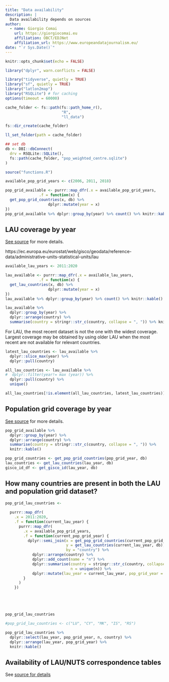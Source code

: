 ```yaml
---
title: "Data availability"
description: |
  Data availability depends on sources
author:
  - name: Giorgio Comai 
    url: https://giorgiocomai.eu
    affiliation: OBCT/EDJNet
    affiliation_url: https://www.europeandatajournalism.eu/
date: "`r Sys.Date()`"
---
```


```r
knitr::opts_chunk$set(echo = FALSE)

library("dplyr", warn.conflicts = FALSE)

library("tidyverse", quietly = TRUE)
library("sf", quietly = TRUE)
library("latlon2map")
library("RSQLite") # for caching
options(timeout = 60000)

cache_folder <- fs::path(fs::path_home_r(),
                         "R",
                         "ll_data")

fs::dir_create(cache_folder)

ll_set_folder(path = cache_folder)

## set db
db <- DBI::dbConnect(
  drv = RSQLite::SQLite(),
  fs::path(cache_folder, "pop_weighted_centre.sqlite")
)

source("functions.R")
```



```r
available_pop_grid_years <- c(2006, 2011, 2018)

pop_grid_available <- purrr::map_dfr(.x = available_pop_grid_years,
               .f = function(x) {
  get_pop_grid_countries(x, db) %>% 
                   dplyr::mutate(year = x)
})
pop_grid_available %>% dplyr::group_by(year) %>% count() %>% knitr::kable()

```


## LAU coverage by year


[See source](https://ec.europa.eu/eurostat/web/gisco/geodata/reference-data/population-distribution-demography/geostat) for more details.

https://ec.europa.eu/eurostat/web/gisco/geodata/reference-data/administrative-units-statistical-units/lau

```r
available_lau_years <- 2011:2020

lau_available <- purrr::map_dfr(.x = available_lau_years,
               .f = function(x) {
  get_lau_countries(x, db) %>% 
                   dplyr::mutate(year = x)
})
lau_available %>% dplyr::group_by(year) %>% count() %>% knitr::kable()
```


```r
lau_available %>%
  dplyr::group_by(year) %>%
  dplyr::arrange(country) %>% 
  summarise(country = stringr::str_c(country, collapse = ", ")) %>% knitr::kable()
```

For LAU, the most recent dataset is not the one with the widest coverage. Largest coverage may be obtained by using older LAU when the most recent are not available for relevant countries. 


```r
latest_lau_countries <- lau_available %>% 
  dplyr::slice_max(year) %>% 
  dplyr::pull(country)

all_lau_countries <- lau_available %>% 
#  dplyr::filter(year!= max (year)) %>% 
  dplyr::pull(country) %>% 
  unique()

all_lau_countries[!is.element(all_lau_countries, latest_lau_countries)]
```




## Population grid coverage by year

[See source](https://ec.europa.eu/eurostat/web/gisco/geodata/reference-data/population-distribution-demography/geostat) for more details.

```r
pop_grid_available %>%
  dplyr::group_by(year) %>%
  dplyr::arrange(country) %>% 
  summarise(country = stringr::str_c(country, collapse = ", ")) %>%
  knitr::kable()
```




```r
pop_grid_countries <- get_pop_grid_countries(pop_grid_year, db)
lau_countries <- get_lau_countries(lau_year, db)
gisco_id_df <- get_gisco_id(lau_year, db)
```


## How many countries are present in both the LAU and population grid dataset?

```r
pop_grid_lau_countries <- 
  
  purrr::map_dfr(
    .x = 2011:2020,
    .f = function(current_lau_year) {
      purrr::map_dfr(
        .x = available_pop_grid_years,
        .f = function(current_pop_grid_year) {
          dplyr::semi_join(x = get_pop_grid_countries(current_pop_grid_year, db),
                           y = get_lau_countries(current_lau_year, db),
                           by = "country") %>% 
            dplyr::arrange(country) %>% 
            dplyr::add_count(name = "n") %>% 
            dplyr::summarise(country = stringr::str_c(country, collapse = ", "),
                             n = unique(n)) %>% 
            dplyr::mutate(lau_year = current_lau_year, pop_grid_year = current_pop_grid_year)
        }
      )
    })





pop_grid_lau_countries

#pop_grid_lau_countries <- c("LU", "CY", "MK", "IS", "RS")

pop_grid_lau_countries %>% 
  dplyr::select(lau_year, pop_grid_year, n, country) %>% 
  dplyr::arrange(lau_year, pop_grid_year) %>% 
  knitr::kable()
```

## Availability of LAU/NUTS correspondence tables

See [source for details](https://ec.europa.eu/eurostat/web/nuts/local-administrative-units)

